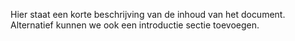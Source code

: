 Hier staat een korte beschrijving van de inhoud van het document.
Alternatief kunnen we ook een introductie sectie toevoegen.
